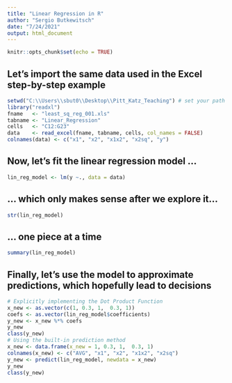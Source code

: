 ---
title: "Linear Regression in R"
author: "Sergio Butkewitsch"
date: "7/24/2021"
output: html_document
---

```{r setup, include=FALSE}
knitr::opts_chunk$set(echo = TRUE)
```

## Let's import the same data used in the Excel step-by-step example

```{r}
setwd("C:\\Users\\sbut0\\Desktop\\Pitt_Katz_Teaching") # set your path accordingly
library("readxl")
fname   <- "least_sq_reg_001.xls"
tabname <- "Linear_Regression"
cells   <- "C12:G23"
data    <- read_excel(fname, tabname, cells, col_names = FALSE)
colnames(data) <- c("x1", "x2", "x1x2", "x2sq", "y")
```

## Now, let's fit the linear regression model ...

```{r}
lin_reg_model <- lm(y ~., data = data)
```

## ... which only makes sense after we explore it...

```{r}
str(lin_reg_model)
```

## ... one piece at a time

```{r}
summary(lin_reg_model)
```

## Finally, let's use the model to approximate predictions, which hopefully lead to decisions

```{r}
# Explicitly implementing the Dot Product Function
x_new <- as.vector(c(1, 0.3, 1,  0.3, 1))
coefs <- as.vector(lin_reg_model$coefficients)
y_new <- x_new %*% coefs
y_new
class(y_new)
# Using the built-in prediction method
x_new <- data.frame(x_new = 1, 0.3, 1,  0.3, 1)
colnames(x_new) <- c("AVG", "x1", "x2", "x1x2", "x2sq")
y_new <- predict(lin_reg_model, newdata = x_new)
y_new
class(y_new)
```


